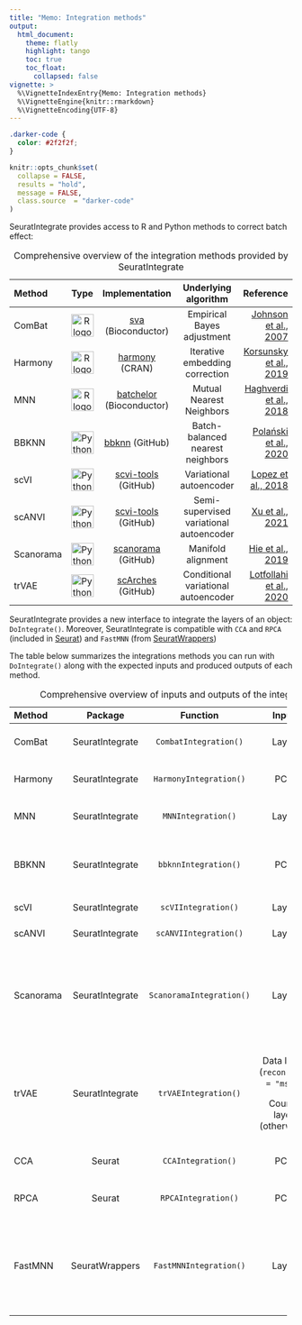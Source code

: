 ```yaml
---
title: "Memo: Integration methods"
output:
  html_document:
    theme: flatly
    highlight: tango
    toc: true
    toc_float:
      collapsed: false
vignette: >
  %\VignetteIndexEntry{Memo: Integration methods}
  %\VignetteEngine{knitr::rmarkdown}
  %\VignetteEncoding{UTF-8}
---
```


```css
.darker-code {
  color: #2f2f2f;
}
```

```r
knitr::opts_chunk$set(
  collapse = FALSE,
  results = "hold",
  message = FALSE,
  class.source  = "darker-code"
)
```

SeuratIntegrate provides access to R and Python methods to correct batch effect:

| Method | Type | Implementation | Underlying algorithm | Reference |
|:-------|:------:|:-------------:|:-------------:|--------------:|
| ComBat | ![R logo](img/logo_R.svg "R logo"){width="40"} | [sva](https://doi.org/doi:10.18129/B9.bioc.sva) (Bioconductor) | Empirical Bayes adjustment | [Johnson et al., 2007](https://doi.org/10.1093/biostatistics/kxj037) |
| Harmony | ![R logo](img/logo_R.svg "R logo"){width="40"} | [harmony](https://cran.r-project.org/package=harmony) (CRAN) | Iterative embedding correction | [Korsunsky et al., 2019](https://doi.org/10.1038/s41592-019-0619-0) |
| MNN | ![R logo](img/logo_R.svg "R logo"){width="40"} | [batchelor](https://doi.org/doi:10.18129/B9.bioc.batchelor) (Bioconductor) | Mutual Nearest Neighbors | [Haghverdi et al., 2018](https://doi.org/10.1038/nbt.4091) |
| BBKNN | ![Python logo](img/logo_Python.svg "Python logo"){width="40"} | [bbknn](https://github.com/Teichlab/bbknn) (GitHub) | Batch-balanced nearest neighbors | [Polański et al., 2020](https://doi.org/10.1093/bioinformatics/btz625) |
| scVI | ![Python logo](img/logo_Python.svg "Python logo"){width="40"} | [scvi-tools](https://github.com/scverse/scvi-tools) (GitHub) | Variational autoencoder | [Lopez et al., 2018](https://doi.org/10.1038/s41592-018-0229-2) |
| scANVI | ![Python logo](img/logo_Python.svg "Python logo"){width="40"} | [scvi-tools](https://github.com/scverse/scvi-tools) (GitHub) | Semi-supervised variational autoencoder | [Xu et al., 2021](https://doi.org/10.15252/msb.20209620) |
| Scanorama | ![Python logo](img/logo_Python.svg "Python logo"){width="40"} | [scanorama](https://github.com/brianhie/scanorama) (GitHub) | Manifold alignment | [Hie et al., 2019](https://doi.org/10.1038/s41587-019-0113-3) |
| trVAE | ![Python logo](img/logo_Python.svg "Python logo"){width="40"} | [scArches](https://github.com/theislab/scarches) (GitHub) | Conditional variational autoencoder | [Lotfollahi et al., 2020](https://doi.org/10.1093/bioinformatics/btaa800) |

: Comprehensive overview of the integration methods provided by SeuratIntegrate

SeuratIntegrate provides a new interface to integrate the layers of an object:
`DoIntegrate()`. Moreover, SeuratIntegrate is compatible with `CCA` and `RPCA`
(included in [Seurat](https://satijalab.org/seurat/)) and `FastMNN` (from
[SeuratWrappers](https://github.com/satijalab/seurat-wrappers))

The table below summarizes the integrations methods you can run with
`DoIntegrate()` along with the expected inputs and produced outputs of each
method. 

+-----------+-----------------+--------------------------+------------------------+----------------------------------------------------------+
| Method    | Package         | Function                 | Input                  | Output(s)                                                |
+:==========+:===============:+:========================:+:======================:+=========================================================:+
| ComBat    | SeuratIntegrate | `CombatIntegration()`    | Layer                  | Layer with corrected counts                              |
+-----------+-----------------+--------------------------+------------------------+----------------------------------------------------------+
| Harmony   | SeuratIntegrate | `HarmonyIntegration()`   | PCA                    | DimReduc (corrected PCA)                                 |
+-----------+-----------------+--------------------------+------------------------+----------------------------------------------------------+
| MNN       | SeuratIntegrate | `MNNIntegration()`       | Layer                  | Layer with corrected counts                              |
+-----------+-----------------+--------------------------+------------------------+----------------------------------------------------------+
| BBKNN     | SeuratIntegrate | `bbknnIntegration()`     | PCA                    | Graphs (edge weights can be distances or connectivities) |
+-----------+-----------------+--------------------------+------------------------+----------------------------------------------------------+
| scVI      | SeuratIntegrate | `scVIIntegration()`      | Layer                  | DimReduc (latent space)                                  |
+-----------+-----------------+--------------------------+------------------------+----------------------------------------------------------+
| scANVI    | SeuratIntegrate | `scANVIIntegration()`    | Layer                  | DimReduc (latent space)                                  |
+-----------+-----------------+--------------------------+------------------------+----------------------------------------------------------+
| Scanorama | SeuratIntegrate | `ScanoramaIntegration()` | Layer                  | Layer with corrected counts                              |
|           |                 |                          |                        |                                                          |
|           |                 |                          |                        | DimReduc (corrected embedding)                           |
+-----------+-----------------+--------------------------+------------------------+----------------------------------------------------------+
| trVAE     | SeuratIntegrate | `trVAEIntegration()`     | Data layer\            | DimReduc (latent space)                                  |
|           |                 |                          | (`recon.loss = "mse"`) |                                                          |
|           |                 |                          |                        |                                                          |
|           |                 |                          | Counts layer\          |                                                          |
|           |                 |                          | (otherwise)            |                                                          |
+-----------+-----------------+--------------------------+------------------------+----------------------------------------------------------+
| CCA       | Seurat          | `CCAIntegration()`       | PCA                    | DimReduc (corrected PCA)                                 |
+-----------+-----------------+--------------------------+------------------------+----------------------------------------------------------+
| RPCA      | Seurat          | `RPCAIntegration()`      | PCA                    | DimReduc (corrected PCA)                                 |
+-----------+-----------------+--------------------------+------------------------+----------------------------------------------------------+
| FastMNN   | SeuratWrappers  | `FastMNNIntegration()`   | Layer                  | Layer with corrected counts                              |
|           |                 |                          |                        |                                                          |
|           |                 |                          |                        | DimReduc (corrected PCA)                                 |
+-----------+-----------------+--------------------------+------------------------+----------------------------------------------------------+

: Comprehensive overview of inputs and outputs of the integration methods
